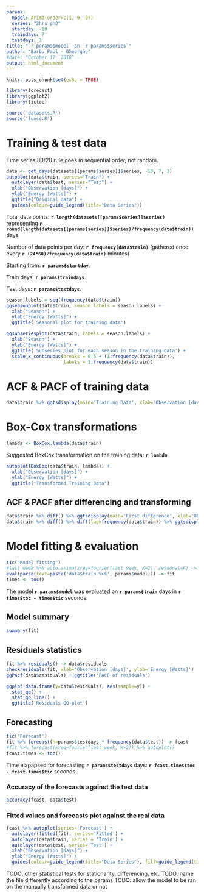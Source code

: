 ```yaml
---
params:
  model: Arima(order=c(1, 0, 0))
  series: "2hrs ph3"
  startday: -10
  traindays: 7
  testdays: 3
title: "`r params$model` on `r params$series`"
author: "Barbu Paul - Gheorghe"
#date: "October 17, 2018"
output: html_document
---
```


```r
knitr::opts_chunk$set(echo = TRUE)
```

```r
library(forecast)
library(ggplot2)
library(tictoc)

source('datasets.R')
source('funcs.R')
```

# Training & test data
Time series 80/20 rule goes in sequential order, not random.

```r
data <- get_days(datasets[[params$series]]$series, -10, 7, 3)
autoplot(data$train, series="Train") +
  autolayer(data$test, series="Test") +
  xlab("Observation [days]") +
  ylab("Energy [Watts]") +
  ggtitle("Original data") + 
  guides(colour=guide_legend(title="Data Series"))
```

Total data points: **`r length(datasets[[params$series]]$series)`** representing **`r round(length(datasets[[params$series]]$series)/frequency(data$train))`** days.

Number of data points per day: **`r frequency(data$train)`** (gathered once every **`r (24*60)/frequency(data$train)`** minutes)

Starting from: **`r params$startday`**.

Train days: **`r params$traindays`**.

Test days: **`r params$testdays`**.

```r
season.labels = seq(frequency(data$train))
ggseasonplot(data$train, season.labels = season.labels) +
  xlab("Season") +
  ylab("Energy [Watts]") +
  ggtitle('Seasonal plot for training data')

ggsubseriesplot(data$train, labels = season.labels) +
  xlab("Season") +
  ylab("Energy [Watts]") +
  ggtitle('Subseries plot for each season in the training data') +
  scale_x_continuous(breaks = 0.5 + (1:frequency(data$train)),
                     labels = 1:frequency(data$train))
```

# ACF & PACF of training data

```r
data$train %>% ggtsdisplay(main='Training Data', xlab='Observation [days]', ylab='Energy [Watts]')
```

# Box-Cox transformations

```r
lambda <- BoxCox.lambda(data$train)
```
Suggested BoxCox transformation on the training data: **`r lambda`**

```r
autoplot(BoxCox(data$train, lambda)) +
  xlab("Observation [days]") +
  ylab("Energy [Watts]") +
  ggtitle("Transformed Training Data")
```

## ACF & PACF after differencing and transforming

```r
data$train %>% diff() %>% ggtsdisplay(main='First difference', xlab='Observation [days]', ylab='Energy Change [Watts]')
data$train %>% diff() %>% diff(lag=frequency(data$train)) %>% ggtsdisplay(main='Second difference', xlab='Observation [days]', ylab='Energy Acceleration [Watts]')
```

# Model fitting & evaluation

```r
tic("Model fitting")
#last_week %>% auto.arima(xreg=fourier(last_week, K=2), seasonal=F) -> fit
eval(parse(text=paste('data$train %>%', params$model))) -> fit
times <- toc()
```

The model **`r params$model`** was evaluated on **`r params$train`** days in **`r times$toc - times$tic`** seconds.

## Model summary

```r
summary(fit)
```

## Residuals statistics

```r
fit %>% residuals() -> data$residuals
checkresiduals(fit, xlab='Observation [days]', ylab='Energy [Watts]') 
ggPacf(data$residuals) + ggtitle('PACF of residuals')
```

```r
ggplot(data.frame(y=data$residuals), aes(sample=y)) +
  stat_qq() +
  stat_qq_line() +
  ggtitle('Residuals QQ-plot')
```

## Forecasting
```r
tic('Forecast')
fit %>% forecast(h=params$testdays * frequency(data$test)) -> fcast
#fit %>% forecast(xreg=fourier(last_week, K=2)) %>% autoplot()
fcast.times <- toc()
```

Time elapapsed for forecasting **`r params$testdays`** days: **`r fcast.times$toc - fcast.times$tic`** seconds.

### Accuracy of the forecasts against the test data
```r
accuracy(fcast, data$test)
```

### Fitted values and forecasts plot against the real data
```r
fcast %>% autoplot(series='Forecast') +
  autolayer(fitted(fit), series='Fitted') + 
  autolayer(data$train, series = 'Train') +
  autolayer(data$test, series='Test') +
  xlab("Observation [days]") +
  ylab("Energy [Watts]") +
  guides(colour=guide_legend(title="Data Series"), fill=guide_legend(title="Prediction Interval"))
```


TODO: other statistical tests for stationarity, differencing, etc.
TODO: name the file differently according to the params
TODO: allow the model to be ran on the manually transformed data or not